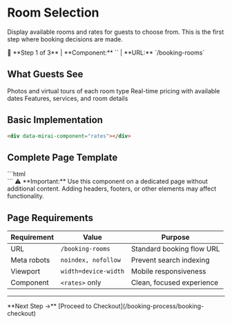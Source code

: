 # Room Selection

Display available rooms and rates for guests to choose from. This is the first step where booking decisions are made.

<Note>
🏨 **Step 1 of 3** | **Component:** `<rates>` | **URL:** `/booking-rooms`
</Note>

## What Guests See

<CardGroup cols={3}>
  <Card title="Room Gallery" icon="images" color="#0ea5e9">
    Photos and virtual tours of each room type
  </Card>
  
  <Card title="Rates & Availability" icon="tag" color="#10b981">
    Real-time pricing with available dates
  </Card>
  
  <Card title="Amenities" icon="star" color="#8b5cf6">
    Features, services, and room details
  </Card>
</CardGroup>

## Basic Implementation

```html
<div data-mirai-component="rates"></div>
```

## Complete Page Template

<Accordion title="View full HTML template">
```html
<!DOCTYPE html>
<html>
<head>
    <title>Select Your Room</title>
    <meta charset="UTF-8">
    <meta name="viewport" content="width=device-width, initial-scale=1.0">
    <meta name="robots" content="noindex, nofollow" />
    <link rel="stylesheet" href="https://static.mirai.com/core/index.css" type="text/css" media="all" />
</head>
<body>
    <div data-mirai-id="YOUR_HOTEL_ID"></div>
    <div data-mirai-component="rates"></div>
    <script type="module" defer src="https://static.mirai.com/core/index.js" 
            data-cookieconsent="necessary"></script>
</body>
</html>
```
</Accordion>

<Warning>
⚠️ **Important:** Use this component on a dedicated page without additional content. Adding headers, footers, or other elements may affect functionality.
</Warning>

## Page Requirements

| Requirement | Value | Purpose |
|-------------|-------|---------|
| URL | `/booking-rooms` | Standard booking flow URL |
| Meta robots | `noindex, nofollow` | Prevent search indexing |
| Viewport | `width=device-width` | Mobile responsiveness |
| Component | `<rates>` only | Clean, focused experience |

---

<Info>
**Next Step →** [Proceed to Checkout](/booking-process/booking-checkout)
</Info>